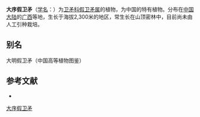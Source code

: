 {{Speciesbox
| name = 大序假卫矛
| status = 
| status_system = 
| image =
| genus = Microtropis
| species = thyrsiflora
| authority = C. Y. Cheng et T. C. Kao
}}

'''大序假卫矛'''（[[学名|学名]]：{{lang|la|''Microtropis thyrsiflora''}}）为[[卫矛科|卫矛科]][[假卫矛属|假卫矛属]]的植物，为中国的特有植物。分布在[[中国大陆|中国大陆]]的[[广西|广西]]等地，生长于海拔2,300米的地区，常生长在山顶密林中，目前尚未由人工引种栽培。

== 别名 ==
大明假卫矛（中国高等植物图鉴）

== 参考文献 ==
<div class="references-small">
* {{cite web| url =http://www.bioinfo.cn/db05/KmzwSpecies.php?action=view&id=2382| title =大序假卫矛| work =《中国高等植物数据库全库》| publisher =中国科学院微生物研究所| author =昆明植物研究所| accessdate =2009-02-23| deadurl =yes| archiveurl =https://web.archive.org/web/20160305060202/http://www.bioinfo.cn/db05/KmzwSpecies.php?action=view&id=2382| archivedate =2016-03-05}}
</div>
{{Taxonbar|from=Q10935350}}

[[Category:假卫矛属|大序假卫矛]]


{{植物小作品}}